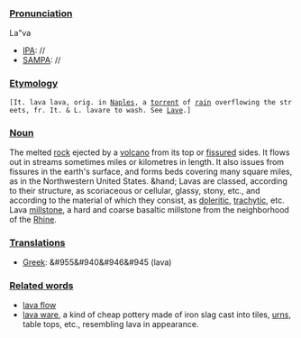 ===[[Pronunciation]]===
La"va 
*[[IPA]]: //
*[[SAMPA]]: //
===[[Etymology]]===
 [It. lava lava, orig. in [[Naples]], a [[torrent]] of [[rain]] overflowing the streets, fr. It. & L. lavare to wash. See [[Lave]].]
===[[Noun]]===
The melted [[rock]] ejected by a [[volcano]] from its top or [[fissure]]d sides. It flows out in streams sometimes miles or kilometres in length. It also issues from fissures in the earth's surface, and forms beds covering many square miles, as in the Northwestern United States. &hand; Lavas are classed, according to their structure, as scoriaceous or cellular, glassy, stony, etc., and according to the material of which they consist, as [[doleritic]], [[trachytic]], etc. Lava [[millstone]], a hard and coarse basaltic millstone from the neighborhood of the [[Rhine]].
===[[Translations]]=== 
*[[Greek]]: &#955&#940&#946&#945 (lava)
===[[Related words]]===
*[[lava flow]]
*[[lava ware]], a kind of cheap pottery made of iron slag cast into tiles, [[urns]], table tops, etc., resembling lava in appearance.